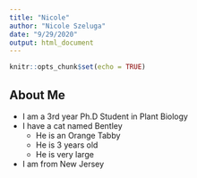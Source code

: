 ```yaml
---
title: "Nicole"
author: "Nicole Szeluga"
date: "9/29/2020"
output: html_document
---
```


```r
knitr::opts_chunk$set(echo = TRUE)
```

## About Me
* I am a 3rd year Ph.D Student in Plant Biology
* I have a cat named Bentley
  + He is an Orange Tabby
  + He is 3 years old
  + He is very large
* I am from New Jersey


